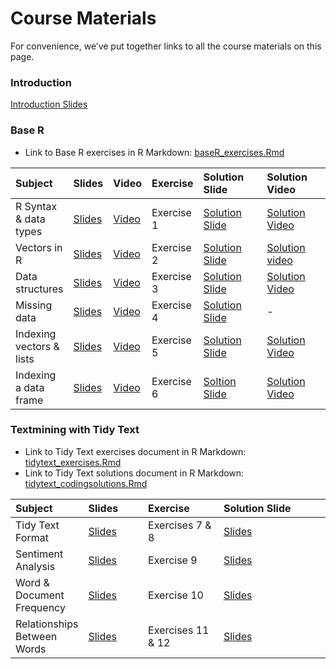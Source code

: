 # Course Materials

For convenience, we've put together links to all the course materials on this page. 

### Introduction {-}

[Introduction Slides](https://github.com/UtrechtUniversity/workshop-r-for-humanities/raw/main/slides/pdf/0_introduction_slides.pdf)

### Base R {-}

- Link to Base R exercises in R Markdown: [baseR_exercises.Rmd](https://github.com/UtrechtUniversity/workshop-r-for-humanities/blob/main/exercises/baseR_exercises.Rmd)

| Subject | Slides | Video | Exercise | Solution Slide | Solution Video |
|:--------|:-------|:------|:---------|:-------------|:-------------|
| R Syntax & data types | [Slides](https://utrechtuniversity.github.io/workshop-introduction-to-R-and-data/slides/slides_introduction.html#18) | [Video](https://youtu.be/S8zTmEvpYYk) | Exercise 1 | [Solution Slide](https://utrechtuniversity.github.io/workshop-introduction-to-R-and-data/slides/slides_introduction.html#27) | [Solution Video](https://youtu.be/V8za6GR7u8Q) |
| Vectors in R | [Slides](https://utrechtuniversity.github.io/workshop-introduction-to-R-and-data/slides/slides_introduction.html#28) | [Video](https://youtu.be/XMFjteCdHbQ) | Exercise 2 | [Solution Slide](https://utrechtuniversity.github.io/workshop-introduction-to-R-and-data/slides/slides_introduction.html#40) | [Solution video](https://youtu.be/rIieuoYT4z0) |
| Data structures | [Slides](https://utrechtuniversity.github.io/workshop-introduction-to-R-and-data/slides/slides_introduction.html#41) | [Video](https://youtu.be/Ffk2Kxa_b_M) | Exercise 3 | [Solution Slide](https://utrechtuniversity.github.io/workshop-introduction-to-R-and-data/slides/slides_introduction.html#50) | [Solution Video](https://youtu.be/A1GsHC6pIio) |
| Missing data | [Slides](https://utrechtuniversity.github.io/workshop-introduction-to-R-and-data/slides/slides_introduction.html#53) | [Video](https://youtu.be/4gVvlg1Itzs) | Exercise 4 | [Solution Slide](https://utrechtuniversity.github.io/workshop-introduction-to-R-and-data/slides/slides_introduction.html#63) | - |
| Indexing vectors & lists | [Slides](https://utrechtuniversity.github.io/workshop-introduction-to-R-and-data/slides/slides_introduction.html#66) | [Video](https://youtu.be/e10nO2swYIE) | Exercise 5 | [Solution Slide](https://utrechtuniversity.github.io/workshop-introduction-to-R-and-data/slides/slides_introduction.html#79) | [Solution Video](https://youtu.be/4BZGGq-nBos) |
| Indexing a data frame | [Slides](https://utrechtuniversity.github.io/workshop-introduction-to-R-and-data/slides/slides_introduction.html#80) | [Video](https://youtu.be/m15hbXG6I-Y) | Exercise 6 | [Soltion Slide](https://utrechtuniversity.github.io/workshop-introduction-to-R-and-data/slides/slides_introduction.html#91) | [Solution Video](https://youtu.be/DUk9bfcSwbA) |

### Textmining with Tidy Text {-}

- Link to Tidy Text exercises document in R Markdown: [tidytext_exercises.Rmd](https://github.com/UtrechtUniversity/workshop-r-for-humanities/raw/main/exercises/tidytext_exercises.Rmd)
- Link to Tidy Text solutions document in R Markdown: [tidytext_codingsolutions.Rmd](https://github.com/UtrechtUniversity/workshop-r-for-humanities/blob/main/exercises/tidytext_codingsolutions.Rmd)

| Subject | Slides | Exercise | Solution Slide | 
|:--------|:-------|:---------|:-------------|
| Tidy Text Format | [Slides](https://github.com/UtrechtUniversity/workshop-r-for-humanities/raw/main/slides/pdf/1_tidy-text_slides.pdf) | Exercises 7 & 8 | [Slides](https://github.com/UtrechtUniversity/workshop-r-for-humanities/raw/main/slides/pdf/1_tidy-text_solution.pdf)
| Sentiment Analysis| [Slides](https://github.com/UtrechtUniversity/workshop-r-for-humanities/raw/main/slides/pdf/2_sentiment-analysis_slides.pdf) | Exercise 9 | [Slides](https://github.com/UtrechtUniversity/workshop-r-for-humanities/raw/main/slides/pdf/2_sentiment-analysis_solution.pdf)
| Word & Document Frequency | [Slides](https://github.com/UtrechtUniversity/workshop-r-for-humanities/raw/main/slides/pdf/3_word-and-document-frequency_slides.pdf) | Exercise 10 | [Slides](https://github.com/UtrechtUniversity/workshop-r-for-humanities/raw/main/slides/pdf/3_word-and-document-frequency_solution.pdf)
| Relationships Between Words | [Slides](https://github.com/UtrechtUniversity/workshop-r-for-humanities/raw/main/slides/pdf/4_relationships-between-words_slides.pdf) | Exercises 11 & 12 | [Slides](https://github.com/UtrechtUniversity/workshop-r-for-humanities/raw/main/slides/pdf/4_relationships-between-words_solution.pdf)
